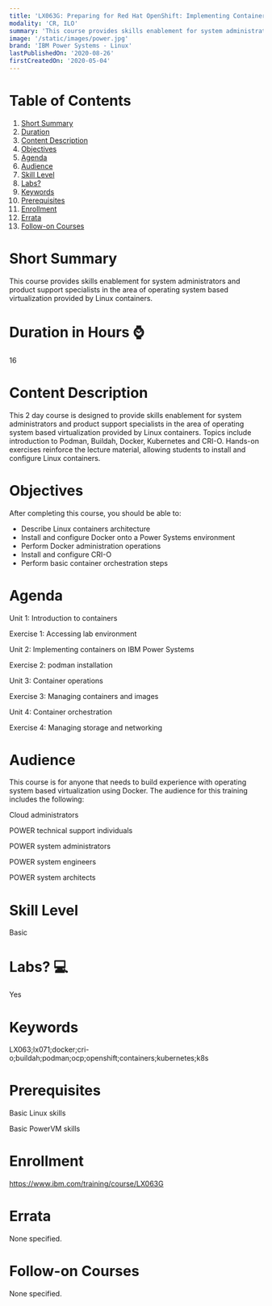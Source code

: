 ```yaml
---
title: 'LX063G: Preparing for Red Hat OpenShift: Implementing Containers on IBM Power Systems'
modality: 'CR, ILO'
summary: 'This course provides skills enablement for system administrators and product support specialists in the area of operating system based virtualization provided by Linux containers.'
image: '/static/images/power.jpg'
brand: 'IBM Power Systems - Linux'
lastPublishedOn: '2020-08-26'
firstCreatedOn: '2020-05-04'
---
```

# Table of Contents
1.  [Short Summary](#short-summary)
2.  [Duration](#duration-in-hours-)
3.  [Content Description](#content-description)
4.  [Objectives](#objectives)
5.  [Agenda](#agenda)
6.  [Audience](#audience)
7.  [Skill Level](#skill-level)
8.  [Labs?](#labs-)
9.  [Keywords](#keywords)
10. [Prerequisites](#prerequisites)
11. [Enrollment](#enrollment)
12. [Errata](#errata)
13. [Follow-on Courses](#follow-on-courses)

# Short Summary
This course provides skills enablement for system administrators and product support specialists in the area of operating system based virtualization provided by Linux containers.

# Duration in Hours ⌚
16

# Content Description
<p>This 2 day course is designed to provide skills enablement for system administrators and product support specialists in the area of operating system based virtualization provided by Linux containers. Topics include introduction to Podman, Buildah, Docker, Kubernetes and CRI-O. Hands-on exercises reinforce the lecture material, allowing students to install and configure Linux containers.</p>

# Objectives
<p>After completing this course, you should be able to:</p><ul><li>Describe Linux containers architecture</li><li>Install and configure Docker onto a Power Systems environment</li><li>Perform Docker administration operations</li><li>Install and configure CRI-O</li><li>Perform basic container orchestration steps</li></ul>

# Agenda
<p>Unit 1: Introduction to containers</p><p>Exercise 1: Accessing lab environment</p><p>Unit 2: Implementing containers on IBM Power Systems</p><p>Exercise 2: podman installation</p><p>Unit 3: Container operations</p><p>Exercise 3: Managing containers and images</p><p>Unit 4: Container orchestration</p><p>Exercise 4: Managing storage and networking</p>

# Audience
<p>This course is for anyone that needs to build experience with operating system based virtualization using Docker. The audience for this training includes the following:</p><p>Cloud administrators</p><p>POWER technical support individuals</p><p>POWER system administrators</p><p>POWER system engineers</p><p>POWER system architects</p>

# Skill Level
Basic

# Labs? 💻
Yes

# Keywords
LX063;lx071;docker;cri-o;buildah;podman;ocp;openshift;containers;kubernetes;k8s

# Prerequisites
<p>Basic Linux skills</p><p>Basic PowerVM skills&nbsp;</p>

# Enrollment
https://www.ibm.com/training/course/LX063G

# Errata
None specified.

# Follow-on Courses
None specified.

